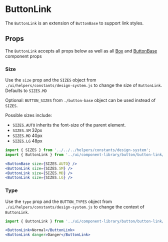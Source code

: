 

# ButtonLink

The `ButtonLink` is an extension of `ButtonBase` to support link styles.

<Canvas>
  <Story id="ui-components-component-library-button-link-button-link-stories-js--default-story" />
</Canvas>

## Props

The `ButtonLink` accepts all props below as well as all [Box](/docs/ui-components-ui-box-box-stories-js--default-story#props) and [ButtonBase](/docs/ui-components-component-library-button-base-button-base-stories-js--default-story#props) component props

<ArgsTable of={ButtonLink} />

### Size

Use the `size` prop and the `SIZES` object from `./ui/helpers/constants/design-system.js` to change the size of `ButtonLink`. Defaults to `SIZES.MD`

Optional: `BUTTON_SIZES` from `./button-base` object can be used instead of `SIZES`.

Possible sizes include:

- `SIZES.AUTO` inherits the font-size of the parent element.
- `SIZES.SM` 32px
- `SIZES.MD` 40px
- `SIZES.LG` 48px

<Canvas>
  <Story id="ui-components-component-library-button-link-button-link-stories-js--size" />
</Canvas>

```jsx
import { SIZES } from '../../../helpers/constants/design-system';
import { ButtonLink } from '../ui/component-library/button/button-link/button-link';

<ButtonBase size={SIZES.AUTO} />
<ButtonLink size={SIZES.SM} />
<ButtonLink size={SIZES.MD} />
<ButtonLink size={SIZES.LG} />
```

### Type

Use the `type` prop and the `BUTTON_TYPES` object from `./ui/helpers/constants/design-system.js` to change the context of `ButtonLink`.

<Canvas>
  <Story id="ui-components-component-library-button-link-button-link-stories-js--type" />
</Canvas>

```jsx
import { ButtonLink } from '../ui/component-library/button/button-link/button-link';

<ButtonLink>Normal</ButtonLink>
<ButtonLink danger>Danger</ButtonLink>
```
